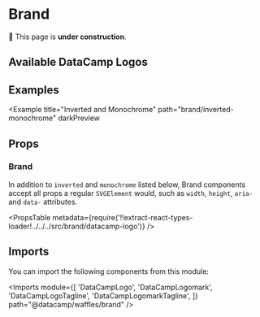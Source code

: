 


# Brand

🚧 This page is **under construction**.

## Available DataCamp Logos

<AllBrandingGrid />

## Examples

<Example title="Basic Usage" path="brand/basic-usage">
  <BasicUsage />
</Example>

<Example title="Custom Size" path="brand/custom-size">
  <CustomSize />
</Example>

<Example title="Monochrome" path="brand/monochrome">
  <Monochrome />
</Example>

<Example title="Inverted" path="brand/inverted" darkPreview>
  <Inverted />
</Example>

<Example
  title="Inverted and Monochrome"
  path="brand/inverted-monochrome"
  darkPreview
>
  <InvertedMonochrome />
</Example>

## Props

### Brand

In addition to `inverted` and `monochrome` listed below, Brand components accept all props a regular `SVGElement` would, such as `width`, `height`, `aria-` and `data-` attributes.

<PropsTable
  metadata={require('!!extract-react-types-loader!../../../src/brand/datacamp-logo')}
/>

## Imports

You can import the following components from this module:

<Imports
  module={[
    'DataCampLogo',
    'DataCampLogomark',
    'DataCampLogoTagline',
    'DataCampLogomarkTagline',
  ]}
  path="@datacamp/waffles/brand"
/>

